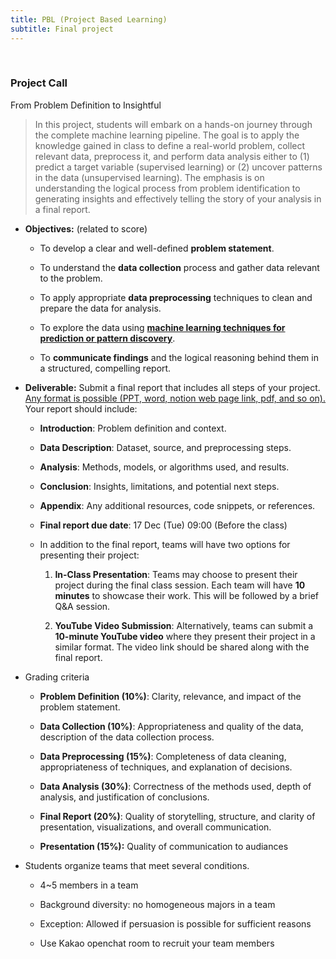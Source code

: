 ```yaml
---
title: PBL (Project Based Learning)
subtitle: Final project
---
```


<br>

### Project Call

From Problem Definition to Insightful

> In this project, students will embark on a hands-on journey through the complete machine learning pipeline. The goal is to apply the knowledge gained in class to define a real-world problem, collect relevant data, preprocess it, and perform data analysis either to (1) predict a target variable (supervised learning) or (2) uncover patterns in the data (unsupervised learning). The emphasis is on understanding the logical process from problem identification to generating insights and effectively telling the story of your analysis in a final report.

-   **Objectives:** (related to score)

    -   To develop a clear and well-defined **problem statement**.

    -   To understand the **data collection** process and gather data relevant to the problem.

    -   To apply appropriate **data preprocessing** techniques to clean and prepare the data for analysis.

    -   To explore the data using [**machine learning techniques for prediction or pattern discovery**]{.underline}.

    -   To **communicate findings** and the logical reasoning behind them in a structured, compelling report.

-   **Deliverable:** Submit a final report that includes all steps of your project. [Any format is possible (PPT, word, notion web page link, pdf, and so on).]{.underline} Your report should include:

    -   **Introduction**: Problem definition and context.

    -   **Data Description**: Dataset, source, and preprocessing steps.

    -   **Analysis**: Methods, models, or algorithms used, and results.

    -   **Conclusion**: Insights, limitations, and potential next steps.

    -   **Appendix**: Any additional resources, code snippets, or references.

    -   **Final report due date**: 17 Dec (Tue) 09:00 (Before the class)

    -   In addition to the final report, teams will have two options for presenting their project:

        1.  **In-Class Presentation**: Teams may choose to present their project during the final class session. Each team will have **10 minutes** to showcase their work. This will be followed by a brief Q&A session.

        2.  **YouTube Video Submission**: Alternatively, teams can submit a **10-minute YouTube video** where they present their project in a similar format. The video link should be shared along with the final report.

-   Grading criteria

    -   **Problem Definition (10%)**: Clarity, relevance, and impact of the problem statement.

    ```{=html}
    <!-- -->
    ```
    -   **Data Collection (10%)**: Appropriateness and quality of the data, description of the data collection process.

    -   **Data Preprocessing (15%)**: Completeness of data cleaning, appropriateness of techniques, and explanation of decisions.

    -   **Data Analysis (30%)**: Correctness of the methods used, depth of analysis, and justification of conclusions.

    -   **Final Report (20%)**: Quality of storytelling, structure, and clarity of presentation, visualizations, and overall communication.

    -   **Presentation (15%):** Quality of communication to audiances

-   Students organize teams that meet several conditions.

    -   4\~5 members in a team

    -   Background diversity: no homogeneous majors in a team

    -   Exception: Allowed if persuasion is possible for sufficient reasons

    -   Use Kakao openchat room to recruit your team members
